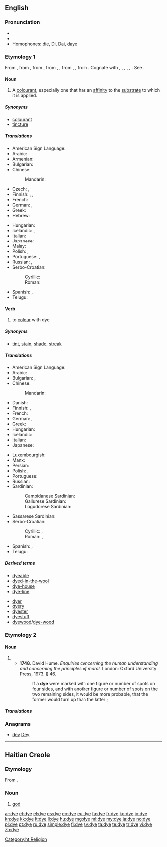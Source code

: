 {{also|d'ye}}
==English==
{{wikipedia}}

===Pronunciation===
* {{IPA|/daɪ/}}
* {{rhymes|aɪ}}
* Homophones: [[die]], [[Di]], [[Dai]], [[daye]]

===Etymology 1===
From {{etyl|enm}} {{term|deie|lang=enm}}, from {{etyl|ang|en}} {{term|deag|dēag|color, hue, dye|lang=ang}}, from {{etyl|gem-pro|en}} {{recons|daugō||colour, shade|lang=gem-pro}}, from {{recons|dauganan|lang=gem-pro}}, {{recons|dug-||to conceal, be dark|lang=gem-pro}}, from {{etyl|ine-pro|en}} {{recons|dheuk-|lang=ine-pro}}, {{recons|dhouk-||to be hidden|lang=ine-pro}}, from {{etyl|ine-pro|en}} {{recons|dhūw-||to smoke, raise dust, camouflage|lang=ine-pro}}. Cognate with {{etyl|goh|-}} {{term|tougan||dark, secretive|lang=goh}}, {{term|tougal||dark, hidden, covert|lang=goh}}, {{etyl|ang|-}} {{term|deagol|dēagol|lang=ang}}, {{term|diegle|dīegle|dark, hidden, secret|lang=ang}}, {{etyl|ang|-}} {{term|dohs|lang=ang}}, {{term|dox||dusky, dark|lang=ang}}. See {{l|en|dusk}}.

====Noun====
{{en-noun|s|-}}

# A [[colourant]], especially one that has an [[affinity]] to the [[substrate]] to which it is applied.

=====Synonyms=====
* [[colourant]]
* [[tincture]]

=====Translations=====
{{trans-top|a colourant, especially one that has an affinity to the substrate to which it is applied}}
* American Sign Language: {{tø|ase|9@SideNeckhigh-PalmDown-9@SideNeckhigh-PalmDown Upanddown-Upanddown 9@SideChesthigh-PalmDown-9@SideChesthigh-PalmDown|xs=American Sign Language}}
* Arabic: {{t-|ar|صبغة|f|tr=Síbgha}}
* Armenian: {{t-|hy|ներկ|tr=nerk}}
* Bulgarian: {{t+|bg|боя|f}}
* Chinese:
*: Mandarin: {{t|cmn|染料|tr=rǎnliào|sc=Hani}}
* Czech: {{t+|cs|barva|f}}, {{t+|cs|barvivo|n}}
* Finnish: {{t-|fi|värjäysaine}}, {{t+|fi|väri}},  {{t+|fi|väriaine}}
* French: {{t+|fr|teinture|f}}
* German: {{t-|de|Färbemittel|n}}, {{t-|de|Färbmittel|n}}
* Greek: {{t+|el|βαφή|f|tr=vafí}}
* Hebrew: {{t-|he|סממן|m|tr=sam'mán}}
{{trans-mid}}
* Hungarian: {{t+|hu|festék}}
* Icelandic: {{t+|is|litur|m}}, {{t+|is|litarefni|n}}
* Italian: {{t-|it|tintura|f}}
* Japanese: {{t-|ja|染料|tr=せんりょう, senryō}}
* Malay: {{t-|ms|pewarna}}
* Polish: {{t+|pl|barwnik|m}},  {{t+|pl|farba|f}}
* Portuguese: {{t+|pt|corante|m}}, {{t+|pt|tintura|f}}
* Russian: {{t+|ru|краска|f|tr=kráska}}, {{t+|ru|краситель|m|tr=krasítelʹ|sc=Cyrl}}
* Serbo-Croatian:
*: Cyrillic: {{t-|sh|фарба|f}}
*: Roman: {{t-|sh|farba|f}}
* Spanish: {{t-|es|tinte|m}}, {{t-|es|tintura|f}}
* Telugu: {{t-|te|రంగు పదార్థం|tr=raMgu padaarthaM}}
{{trans-bottom}}

====Verb====
{{en-verb|dyes|dyeing|dyed|dyed}}

# {{transitive}} to [[colour]] with dye

=====Synonyms=====
* {{sense|to color}} [[tint]], [[stain]], [[shade]], [[streak]]

=====Translations=====
{{trans-top|to colour with dye}}
* American Sign Language: {{tø|ase|9@SideNeckhigh-PalmDown-9@SideNeckhigh-PalmDown Upanddown-Upanddown 9@SideChesthigh-PalmDown-9@SideChesthigh-PalmDown|xs=American Sign Language}}
* Arabic: {{t-|ar|صبغ|tr=Sábagha}}
* Bulgarian: {{t+|bg|боядисвам}}, {{t+|bg|боядисвам|tr=bojadisvam|sc=Cyrl}}
* Chinese:
*: Mandarin: {{t-|cmn|染|tr=rǎn|sc=Hani}}
* Danish: {{t-|da|farve}}
* Finnish: {{t-|fi|värjätä}}, {{t-|fi|sävyttää}}
* French: {{t+|fr|teindre}}
* German: {{t+|de|färben}}, {{t-|de|einfärben}}
* Greek: {{t+|el|βάφω|tr=váfo}}
* Hungarian: {{t+|hu|fest}}
* Icelandic: {{t-|is|lita}}
* Italian: {{t-|it|tingere}}
* Japanese: {{t-|ja|染める|tr=そめる, someru}}
{{trans-mid}}
* Luxembourgish: {{t-|lb|afierwen}}
* Manx: {{t-|gv|daaghey}}
* Persian: {{t-|fa|رنگ زنی}}
* Polish: {{t+|pl|barwić}}, {{t+|pl|farbować}}
* Portuguese: {{t+|pt|tingir}}
* Russian: {{t+|ru|красить|tr=krásit'}}
* Sardinian:
*: Campidanese Sardinian: {{tø|sro|pintài}}
*: Gallurese Sardinian: {{tø|sdn|pintà}}
*: Logudorese Sardinian: {{tø|src|pintare}}
* Sassarese Sardinian: {{tø|sdc|pintà}}
* Serbo-Croatian:
*: Cyrillic: {{t-|sh|фарбати}}, {{t-|sh|офарбати}}
*: Roman: {{t-|sh|farbati}}, {{t-|sh|ofarbati}}
* Spanish: {{t-|es|teñir}},  {{t-|es|tinturar}}
* Telugu: {{t-|te|రంగు అద్దు|tr=raMgu addu}}
{{trans-bottom}}

=====Derived terms=====
{{rel-top|Terms derived from "dye"}}
* [[dyeable]]
* [[dyed-in-the-wool]]
* [[dye-house]]
* [[dye-line]]
{{rel-mid}}
* [[dyer]]
* [[dyery]]
* [[dyester]]
* [[dyestuff]]
* [[dyewood]]/[[dye-wood]]
{{rel-bottom}}

===Etymology 2===

====Noun====
{{en-noun|dice}}

# {{alternative spelling of|die}}
#* '''1748'''.  David Hume.  ''Enquiries concerning the human understanding and concerning the principles of moral.'' London: Oxford University Press, 1973.  § 46.
#*: If a '''dye''' were marked with one figure or number of spots on four sides, and with another figure or number of spots on the two remaining sides, it would be more probable, that the former would turn up than the latter ;

=====Translations=====
{{trans-see|die}}

===Anagrams===
* [[dey#English|dey]] [[Dey#English|Dey]]

----

==Haitian Creole==

===Etymology===
From {{etyl|fr|ht}} {{term|dieu||god|lang=fr}}.&nbsp;

===Noun===
{{head|ht|noun}}

# [[god]] <!-- This language section up to here was created using Template:new ht entry -->

[[Category:ht:Religion]]

[[ar:dye]]
[[et:dye]]
[[el:dye]]
[[es:dye]]
[[eo:dye]]
[[eu:dye]]
[[fa:dye]]
[[fr:dye]]
[[ko:dye]]
[[io:dye]]
[[kn:dye]]
[[kk:dye]]
[[lt:dye]]
[[li:dye]]
[[hu:dye]]
[[mg:dye]]
[[ml:dye]]
[[my:dye]]
[[ja:dye]]
[[no:dye]]
[[pl:dye]]
[[pt:dye]]
[[ru:dye]]
[[simple:dye]]
[[fi:dye]]
[[sv:dye]]
[[ta:dye]]
[[te:dye]]
[[tr:dye]]
[[vi:dye]]
[[zh:dye]]